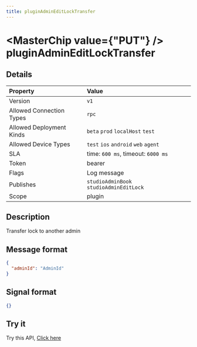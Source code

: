 ```yaml
---
title: pluginAdminEditLockTransfer
---
```



# <MasterChip value={"PUT"} /> pluginAdminEditLockTransfer

## Details

| Property | Value | 
| :--- | :--- | 
| Version | `v1` |
| Allowed Connection Types | `rpc`  |
| Allowed Deployment Kinds | `beta` `prod` `localHost` `test`  |
| Allowed Device Types | `test` `ios` `android` `web` `agent`  |
| SLA | time: `600 ms`, timeout: `6000 ms` |
| Token | bearer |
| Flags | Log message |
| Publishes | `studioAdminBook` `studioAdminEditLock`  |
| Scope | plugin |


## Description

Transfer lock to another admin

## Message format

```json copy
{
  "adminId": "AdminId"
}
```

## Signal format

```json copy
{}
```

## Try it

Try this API, [Click here](https://web.neome.ai/api?path=studio_studioMain_pluginAdminEditLockTransfer)

